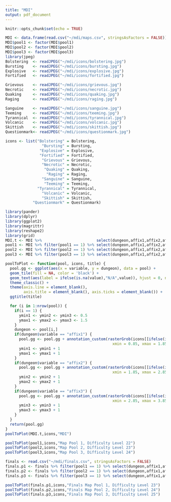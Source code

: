 ```yaml
---
title: "MDI"
output: pdf_document
---
```


```r
knitr::opts_chunk$set(echo = TRUE)
```

```r
MDI <- data.frame(read.csv("~/mdi/maps.csv", stringsAsFactors = FALSE))
MDI$pool1 <- factor(MDI$pool1)
MDI$pool2 <- factor(MDI$pool2)
MDI$pool3 <- factor(MDI$pool3)
library(jpeg)
Bolstering  <- readJPEG("~/mdi/icons/bolstering.jpg")
Bursting    <- readJPEG("~/mdi/icons/bursting.jpg")
Explosive   <- readJPEG("~/mdi/icons/explosive.jpg")
Fortified   <- readJPEG("~/mdi/icons/fortified.jpg")

Grievous    <- readJPEG("~/mdi/icons/grievous.jpg")
Necrotic    <- readJPEG("~/mdi/icons/necrotic.jpg")
Quaking     <- readJPEG("~/mdi/icons/quaking.jpg")
Raging      <- readJPEG("~/mdi/icons/raging.jpg")

Sanguine    <- readJPEG("~/mdi/icons/sanguine.jpg")
Teeming     <- readJPEG("~/mdi/icons/teeming.jpg")
Tyrannical  <- readJPEG("~/mdi/icons/tyrannical.jpg")
Volcanic    <- readJPEG("~/mdi/icons/volcanic.jpg")
Skittish    <- readJPEG("~/mdi/icons/skittish.jpg")
Questionmark<- readJPEG("~/mdi/icons/questionmark.jpg")

icons <- list("Bolstering" = Bolstering,
                "Bursting" = Bursting,
               "Explosive" = Explosive,
               "Fortified" = Fortified,
                "Grievous" = Grievous,
                "Necrotic" = Necrotic,
                 "Quaking" = Quaking,
                  "Raging" = Raging,
                "Sanguine" = Sanguine,
                 "Teeming" = Teeming,
              "Tyrannical" = Tyrannical,
                "Volcanic" = Volcanic,
                "Skittish" = Skittish,
            "Questionmark" = Questionmark)
```

```r
library(pander)
library(dplyr)
library(ggplot2)
library(magrittr)
library(reshape2)
library(grid)
MDI.t <- MDI %>%                        select(dungeon,affix1,affix2,affix3) %>% melt('dungeon') %>% arrange(dungeon)
pool1 <- MDI %>% filter(pool1 == 1) %>% select(dungeon,affix1,affix2,affix3) %>% melt('dungeon') %>% arrange(dungeon)
pool2 <- MDI %>% filter(pool2 == 1) %>% select(dungeon,affix1,affix2,affix3) %>% melt('dungeon') %>% arrange(dungeon)
pool3 <- MDI %>% filter(pool3 == 1) %>% select(dungeon,affix1,affix2,affix3) %>% melt('dungeon') %>% arrange(dungeon)

```


```r
poolToPlot <- function(pool, icons, title) {
  pool.gg <- ggplot(aes(x = variable, y = dungeon), data = pool) + 
  geom_tile(fill = NA, color = 'black') + 
  geom_text(aes(label = ifelse(is.na(value),"N/A",value)), hjust = 0, nudge_x = -.4) +
  theme_classic() + 
  theme(axis.line = element_blank(), 
        axis.title = element_blank(), axis.ticks = element_blank()) + 
  ggtitle(title)

  for (i in 1:nrow(pool)) {
    if(i == 1) {
      ymin1 <- ymin2 <- ymin3 <- 0.5
      ymax1 <- ymax2 <- ymax3 <- 1.5
    }
    dungeon <- pool[i,]
    if(dungeon$variable == "affix1") {
      pool.gg <- pool.gg + annotation_custom(rasterGrob(icons[[ifelse(is.na(dungeon$value),"Questionmark",dungeon$value)]]),   
                                               xmin = 0.85, xmax = 1.85, ymin = ymin1, ymax = ymax1)
      ymin1 <- ymin1 + 1
      ymax1 <- ymax1 + 1
    }
    if(dungeon$variable == "affix2") {
      pool.gg <- pool.gg + annotation_custom(rasterGrob(icons[[ifelse(is.na(dungeon$value),"Questionmark",dungeon$value)]]),   
                                               xmin = 1.85, xmax = 2.85, ymin = ymin2, ymax = ymax2)
      ymin2 <- ymin2 + 1
      ymax2 <- ymax2 + 1
    }
    if(dungeon$variable == "affix3") {
      pool.gg <- pool.gg + annotation_custom(rasterGrob(icons[[ifelse(is.na(dungeon$value),"Questionmark",dungeon$value)]]),   
                                               xmin = 2.85, xmax = 3.85, ymin = ymin3, ymax = ymax3)
      ymin3 <- ymin3 + 1
      ymax3 <- ymax3 + 1
    }
  }
  return(pool.gg)
}
poolToPlot(MDI.t,icons,"MDI")
```

```r
poolToPlot(pool1,icons,"Map Pool 1, Difficulty Level 22")
poolToPlot(pool2,icons,"Map Pool 2, Difficulty Level 23")
poolToPlot(pool3,icons,"Map Pool 3, Difficulty Level 24")
```
```r
finals <- read.csv("~/mdi/finals.csv", stringsAsFactors = FALSE)
finals.p1 <- finals %>% filter(pool1 == 1) %>% select(dungeon,affix1,affix2,affix3) %>% melt('dungeon') %>% arrange(dungeon)
finals.p2 <- finals %>% filter(pool2 == 1) %>% select(dungeon,affix1,affix2,affix3) %>% melt('dungeon') %>% arrange(dungeon)
finals.p3 <- finals %>% filter(pool3 == 1) %>% select(dungeon,affix1,affix2,affix3) %>% melt('dungeon') %>% arrange(dungeon)

poolToPlot(finals.p1,icons,"Finals Map Pool 1, Difficulty Level 23")
poolToPlot(finals.p2,icons,"Finals Map Pool 2, Difficulty Level 24")
poolToPlot(finals.p3,icons,"Finals Map Pool 3, Difficulty Level 25")

```
